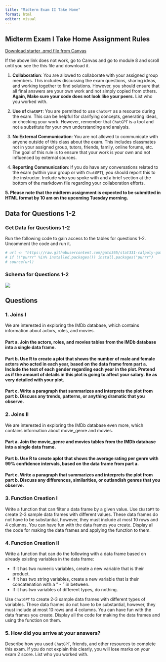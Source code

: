```yaml
---
title: "Midterm Exam II Take Home"
format: html
editor: visual
---
```


## Midterm Exam I Take Home Assignment Rules

[Download starter .qmd file from Canvas](https://canvas.calpoly.edu/courses/118024/files/12922323?module_item_id=3472694)

If the above link does not work, go to Canvas and go to module 8 and scroll until you see the this file and download it.



1.  **Collaboration**: You are allowed to collaborate with your assigned group members. This includes discussing the exam questions, sharing ideas, and working together to find solutions. However, you should ensure that all final answers are your own work and not simply copied from others. **Again, Make sure your code does not look like your peers.** List who you worked with.

2.  **Use of `ChatGPT`**: You are permitted to use `ChatGPT` as a resource during the exam. This can be helpful for clarifying concepts, generating ideas, or checking your work. However, remember that `ChatGPT` is a tool and not a substitute for your own understanding and analysis.

3.  **No External Communication**: You are not allowed to communicate with anyone outside of this class about the exam. This includes classmates not in your assigned group, tutors, friends, family, online forums, etc. The goal of this rule is to ensure that your work is your own and not influenced by external sources.

4.  **Reporting Communication**: If you do have any conversations related to the exam (within your group or with `ChatGPT`), you should report this to the instructor. Include who you spoke with and a brief section at the bottom of the markdown file regarding your collaboration efforts.

**5. Please note that the midterm assignment is expected to be submitted in HTML format by 10 am on the upcoming Tuesday morning.**

## Data for Questions 1-2

### Get Data for Questions 1-2

Run the following code to gain access to the tables for questions 1-2. Uncomment the code and run it.

```r


# url <- "https://raw.githubusercontent.com/gato365/stat331-calpoly-gato365/master/midterms/midterm-exam-2/take-home-exam-2/gather-imdb-movies.R"
# if (!"purrr" %in% installed.packages()) install.packages("purrr")
# source(url)

```

### Schema for Questions 1-2

![](images/schema_movie_db_image.png){fig-align="center"}

## Questions

### 1. Joins I

We are interested in exploring the IMDb database, which contains information about actors, roles, and movies.

#### Part a. Join the actors, roles, and movies tables from the IMDb database into a single data frame.

#### Part b. Use R to create a plot that shows the number of male and female actors who acted in each year, based on the data frame from part a. Include the text of each gender regarding each year in the plot. Pretend as if the amount of details in this plot is going to affect your salary. Be as very detailed with your plot.

#### Part c. Write a paragraph that summarizes and interprets the plot from part b. Discuss any trends, patterns, or anything dramatic that you observe.

### 2. Joins II

We are interested in exploring the IMDb database even more, which contains information about movie_genre and movies.

#### Part a. Join the movie_genre and movies tables from the IMDb database into a single data frame.

#### Part b. Use R to create aplot that shows the average rating per genre with 99% confidence intervals, based on the data frame from part a.

#### Part c. Write a paragraph that summarizes and interprets the plot from part b. Discuss any differences, similarities, or outlandish genres that you observe.

### 3. Function Creation I

Write a function that can filter a data frame by a given value. Use `ChatGPT` to create 2-3 sample data frames with different values. These data frames do not have to be substantial, however, they must include at most 10 rows and 4 columns. You can have fun with the data frames you create. Display all the code for making the data frames and applying the function to them.

### 4. Function Creation II

Write a function that can do the following with a data frame based on already existing variables in the data frame:

-   If it has two numeric variables, create a new variable that is their product.
-   If it has two string variables, create a new variable that is their concatenation with a " - " in between.
-   If it has two variables of different types, do nothing.

Use `ChatGPT` to create 2-3 sample data frames with different types of variables. These data frames do not have to be substantial, however, they must include at most 10 rows and 4 columns. You can have fun with the data frames you create. Display all the code for making the data frames and using the function on them.

### 5. How did you arrive at your answers?

Describe how you used `ChatGPT`, friends, and other resources to complete this exam. If you do not explain this clearly, you will lose marks on your exam 2 score. List who you worked with.
